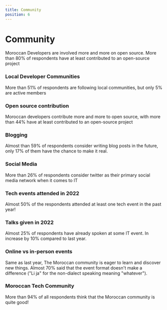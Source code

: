 ```yaml
---
title: Community
position: 6
---
```


# Community

Moroccan Developers are involved more and more on open source. More than 80% of respondents have at least contributed to an open-source project

### Local Developer Communities

More than 51% of respondents are following local communities, but only 5% are active members

<Chart id="community-q-0" title={false} />

### Open source contribution

Moroccan developers contribute more and more to open source, with more than 44% have at least contributed to an open-source project

<Chart id="community-q-1" title={false} />

### Blogging

Almost than 59% of respondents consider writing blog posts in the future, only 17% of them have the chance to make it real.

<Chart id="community-q-2" title={false} />

### Social Media

More than 26% of respondents consider twitter as their primary social media network when it comes to IT

<Chart id="community-q-3" title={false} />

### Tech events attended in 2022

Almost 50% of the respondents attended at least one tech event in the past year!

<Chart id="community-q-4" title={false} />

### Talks given in 2022

Almost 25% of respondents have already spoken at some IT event. In increase by 10% compared to last year.

<Chart id="community-q-5" title={false} />

### Online vs in-person events

Same as last year, The Moroccan community is eager to learn and discover new things. Almost 70% said that the event format doesn't make a difference ("Li ja" for the non-dialect speaking meaning "whatever").

<Chart id="community-q-6" title={false} />

### Moroccan Tech Community

More than 94% of all respondents think that the Moroccan community is quite good!

<Chart id="community-q-7" title={false} />
